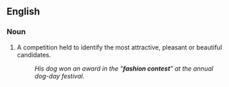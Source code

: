 {{also|fashion-contest}}
==English==

===Noun===
{{en-noun|head=[[fashion]] [[contest]]}}

# A competition held to identify the most attractive, pleasant or beautiful candidates.
#: ''His dog won an award in the "'''fashion contest'''" at the annual dog-day festival.''